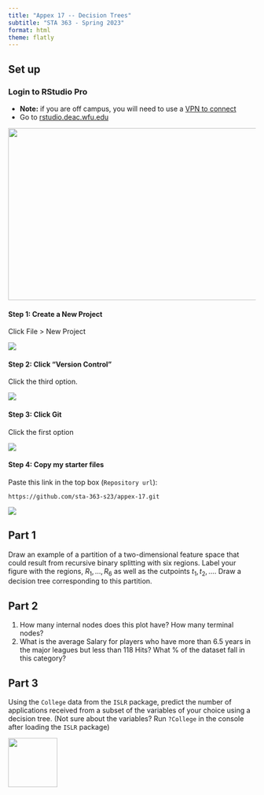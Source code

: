 ```yaml
---
title: "Appex 17 -- Decision Trees"
subtitle: "STA 363 - Spring 2023"
format: html
theme: flatly
---
```


## Set up

### Login to RStudio Pro

- **Note:** if you are off campus, you will need to use a [VPN to connect](https://is.wfu.edu/services/vpn/)
- Go to [rstudio.deac.wfu.edu](rstudio.deac.wfu.edu)

![](img/01/rstudio-pro.png){width="1000" height="350"}

#### Step 1: Create a New Project

Click File > New Project

![](img/01/new-project.png)

#### Step 2: Click "Version Control"

Click the third option.

![](img/01/version-control.png)

#### Step 3: Click Git

Click the first option

![](img/01/git.png)

#### Step 4: Copy my starter files

Paste this link in the top box (`Repository url`):

`https://github.com/sta-363-s23/appex-17.git`

![](img/01/paste-link.png)


## Part 1

Draw an example of a partition of a two-dimensional feature space that could result from recursive binary splitting with six regions. Label your figure with the regions, $R_1, \dots, R_6$ as well as the cutpoints $t_1, t_2, \dots$. Draw a decision tree corresponding to this partition. 

## Part 2

1. How many internal nodes does this plot have? How many terminal nodes?
2. What is the average Salary for players who have more than 6.5 years in the major leagues but less than 118 Hits? What % of the dataset fall in this category?

## Part 3

Using the `College` data from the `ISLR` package, predict the number of applications received from a subset of the variables of your choice using a decision tree. (Not sure about the variables? Run `?College` in the console after loading the `ISLR` package)

[![](img/favicon.png){width="100" fig-align="right"}](https://bit.ly/sta-363-s23)

